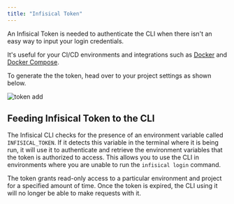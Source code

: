 ```yaml
---
title: "Infisical Token"
---
```


An Infisical Token is needed to authenticate the CLI when there isn't an easy way to input your login credentials.

It's useful for your CI/CD environments and integrations such as [Docker](/integrations/platforms/docker) and [Docker Compose](/integrations/platforms/docker-compose).

To generate the the token, head over to your project settings as shown below.


![token add](../../images/project-token-add.png)

## Feeding Infisical Token to the CLI

The Infisical CLI checks for the presence of an environment variable called `INFISICAL_TOKEN`. 
If it detects this variable in the terminal where it is being run, it will use it to authenticate and retrieve the environment variables that the token is authorized to access.
This allows you to use the CLI in environments where you are unable to run the `infisical login` command.

<Note>
  The token grants read-only access to a particular environment and project for
  a specified amount of time. Once the token is expired, the CLI using it will no longer be able to make
  requests with it.
</Note>

